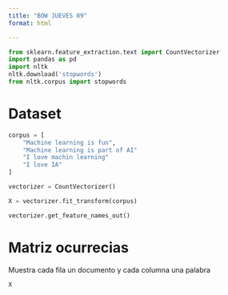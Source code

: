 ```yaml
---
title: "BOW JUEVES 09"
format: html

---
```


```python
from sklearn.feature_extraction.text import CountVectorizer
import pandas as pd
import nltk
nltk.download('stopwords')
from nltk.corpus import stopwords
```

# Dataset
```python
corpus = [
    "Machine learning is fun",
    "Machine learning is part of AI"
    "I love machin learning"
    "I love IA"
]
```

```python
vectorizer = CountVectorizer()
```

```python
X = vectorizer.fit_transform(corpus)
```

```python
vectorizer.get_feature_names_out()
```

# Matriz ocurrecias
Muestra cada fila un documento y cada columna una palabra

```python
X
```


